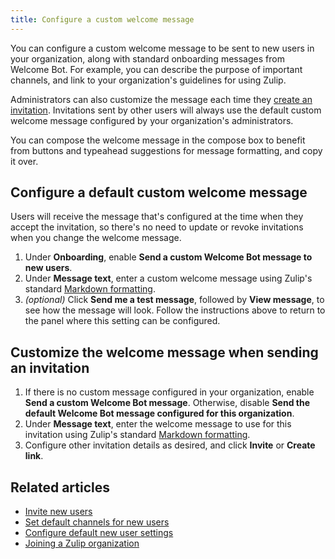 ```yaml
---
title: Configure a custom welcome message
---
```




You can configure a custom welcome message to be sent to new users in your
organization, along with standard onboarding messages from Welcome Bot. For
example, you can describe the purpose of important channels, and link to your
organization's guidelines for using Zulip.

Administrators can also customize the message each time they [create an
invitation](/help/invite-new-users). Invitations sent by other users will always
use the default custom welcome message configured by your organization's
administrators.

<ZulipTip>
  You can compose the welcome message in the compose box to benefit from
  buttons and typeahead suggestions for message formatting, and copy it over.
</ZulipTip>

## Configure a default custom welcome message

<AdminOnly />

Users will receive the message that's configured at the time when they accept
the invitation, so there's no need to update or revoke invitations when you
change the welcome message.

<FlattenedSteps>
  <NavigationSteps target="settings/organization-settings" />

  1. Under **Onboarding**, enable **Send a custom Welcome Bot message to
     new users**.
  1. Under **Message text**, enter a custom welcome message using Zulip's standard
     [Markdown formatting](/help/format-your-message-using-markdown).
  1. *(optional)* Click **Send me a test message**, followed by **View message**,
     to see how the message will look. Follow the instructions above to return to
     the panel where this setting can be configured.

  <SaveChanges />
</FlattenedSteps>

## Customize the welcome message when sending an invitation

<AdminOnly />

<FlattenedSteps>
  <InviteUsers />

  1. If there is no custom message configured in your organization, enable **Send
     a custom Welcome Bot message**. Otherwise, disable **Send the default Welcome
     Bot message configured for this organization**.
  1. Under **Message text**, enter the welcome message to use for this
     invitation using Zulip's standard [Markdown
     formatting](/help/format-your-message-using-markdown).
  1. Configure other invitation details as desired, and click **Invite** or
     **Create link**.
</FlattenedSteps>

## Related articles

* [Invite new users](/help/invite-new-users)
* [Set default channels for new users](/help/set-default-channels-for-new-users)
* [Configure default new user settings](/help/configure-default-new-user-settings)
* [Joining a Zulip organization](/help/join-a-zulip-organization)
